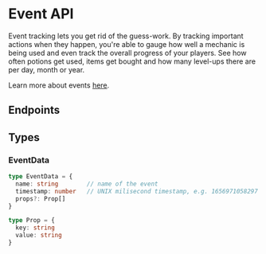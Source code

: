 
# Event API

Event tracking lets you get rid of the guess-work. By tracking important actions when they happen, you're able to gauge how well a mechanic is being used and even track the overall progress of your players. See how often potions get used, items get bought and how many level-ups there are per day, month or year.

Learn more about events <a href='https://trytalo.com/events?utm_source=docs&utm_medium=api-docs'>here</a>.

## Endpoints

<ServiceDocumentation
  service='EventAPIService'
  metaDescription="Talo Events let you easily track and analyse player engagement in your game. See what players like the most and what they're missing."
/>

## Types

### EventData

```ts
type EventData = {
  name: string        // name of the event
  timestamp: number   // UNIX milisecond timestamp, e.g. 1656971058297
  props?: Prop[]
}

type Prop = {
  key: string
  value: string
}
```
